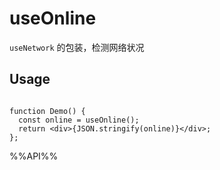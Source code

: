 # useOnline

`useNetwork` 的包装，检测网络状况

## Usage

```tsx live

function Demo() {
  const online = useOnline();
  return <div>{JSON.stringify(online)}</div>;
};

```

%%API%%